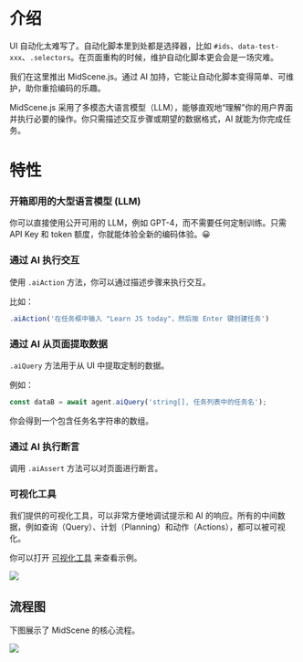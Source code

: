 # 介绍

UI 自动化太难写了。自动化脚本里到处都是选择器，比如 `#ids`、`data-test-xxx`、`.selectors`。在页面重构的时候，维护自动化脚本更会会是一场灾难。

我们在这里推出 MidScene.js。通过 AI 加持，它能让自动化脚本变得简单、可维护，助你重拾编码的乐趣。

MidScene.js 采用了多模态大语言模型（LLM），能够直观地“理解”你的用户界面并执行必要的操作。你只需描述交互步骤或期望的数据格式，AI 就能为你完成任务。

# 特性

### 开箱即用的大型语言模型 (LLM)

你可以直接使用公开可用的 LLM，例如 GPT-4，而不需要任何定制训练。只需 API Key 和 token 额度，你就能体验全新的编码体验。😀

### 通过 AI 执行交互

使用 `.aiAction` 方法，你可以通过描述步骤来执行交互。

比如：

```javascript
.aiAction('在任务框中输入 "Learn JS today"，然后按 Enter 键创建任务')
```

### 通过 AI 从页面提取数据

`.aiQuery` 方法用于从 UI 中提取定制的数据。

例如：

```javascript
const dataB = await agent.aiQuery('string[], 任务列表中的任务名');
```

你会得到一个包含任务名字符串的数组。

### 通过 AI 执行断言

调用 `.aiAssert` 方法可以对页面进行断言。

### 可视化工具

我们提供的可视化工具，可以非常方便地调试提示和 AI 的响应。所有的中间数据，例如查询（Query）、计划（Planning）和动作（Actions），都可以被可视化。

你可以打开 [可视化工具](/visualization/index.html) 来查看示例。

![](/visualizer.jpg)

## 流程图

下图展示了 MidScene 的核心流程。

![](/flow.png)